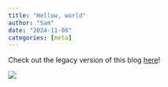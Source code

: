 ```yaml
---
title: "Hellow, world"
author: "Sam"
date: "2024-11-08"
categories: [meta]
---
```


Check out the legacy version of this blog [here](https://www.sam.com.in/)!

![](thumbnail.jpg)
